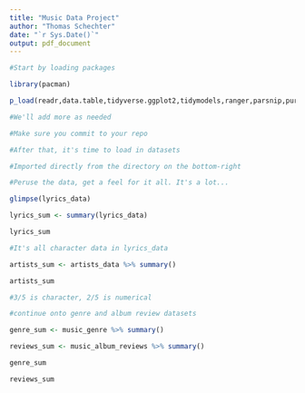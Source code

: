 ```yaml
---
title: "Music Data Project"
author: "Thomas Schechter"
date: "`r Sys.Date()`"
output: pdf_document
---
```


```r
#Start by loading packages

library(pacman)

p_load(readr,data.table,tidyverse.ggplot2,tidymodels,ranger,parsnip,purrr,magrittr,lubridate)

#We'll add more as needed
```
```r
#Make sure you commit to your repo

#After that, it's time to load in datasets

#Imported directly from the directory on the bottom-right
```

```r
#Peruse the data, get a feel for it all. It's a lot...

glimpse(lyrics_data)

lyrics_sum <- summary(lyrics_data)

lyrics_sum

#It's all character data in lyrics_data

artists_sum <- artists_data %>% summary()

artists_sum

#3/5 is character, 2/5 is numerical
```

```r
#continue onto genre and album review datasets

genre_sum <- music_genre %>% summary()

reviews_sum <- music_album_reviews %>% summary()

genre_sum

reviews_sum
```

